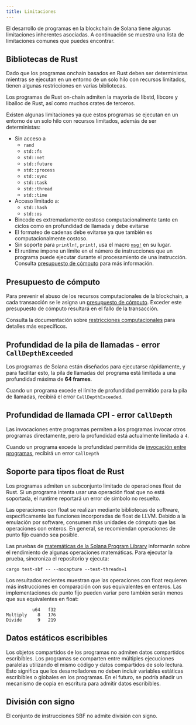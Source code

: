 ```yaml
---
title: Limitaciones
---
```


El desarrollo de programas en la blockchain de Solana tiene algunas limitaciones
inherentes asociadas. A continuación se muestra una lista de limitaciones
comunes que puedes encontrar.

## Bibliotecas de Rust

Dado que los programas onchain basados en Rust deben ser deterministas mientras
se ejecutan en un entorno de un solo hilo con recursos limitados, tienen algunas
restricciones en varias bibliotecas.

Los programas de Rust on-chain admiten la mayoría de libstd, libcore y liballoc
de Rust, así como muchos crates de terceros.

Existen algunas limitaciones ya que estos programas se ejecutan en un entorno de
un solo hilo con recursos limitados, además de ser deterministas:

- Sin acceso a
  - `rand`
  - `std::fs`
  - `std::net`
  - `std::future`
  - `std::process`
  - `std::sync`
  - `std::task`
  - `std::thread`
  - `std::time`
- Acceso limitado a:
  - `std::hash`
  - `std::os`
- Bincode es extremadamente costoso computacionalmente tanto en ciclos como en
  profundidad de llamada y debe evitarse
- El formateo de cadenas debe evitarse ya que también es computacionalmente
  costoso.
- Sin soporte para `println!`, `print!`, usa el macro
  [`msg!`](https://github.com/solana-labs/solana/blob/d9b0fc0e3eec67dfe4a97d9298b15969b2804fab/sdk/program/src/log.rs#L33)
  en su lugar.
- El runtime impone un límite en el número de instrucciones que un programa
  puede ejecutar durante el procesamiento de una instrucción. Consulta
  [presupuesto de cómputo](/docs/core/fees#compute-budget) para más información.

## Presupuesto de cómputo

Para prevenir el abuso de los recursos computacionales de la blockchain, a cada
transacción se le asigna un
[presupuesto de cómputo](/docs/references/terminology#compute-budget). Exceder
este presupuesto de cómputo resultará en el fallo de la transacción.

Consulta la documentación sobre
[restricciones computacionales](/docs/core/fees#compute-budget) para detalles
más específicos.

## Profundidad de la pila de llamadas - error `CallDepthExceeded`

Los programas de Solana están diseñados para ejecutarse rápidamente, y para
facilitar esto, la pila de llamadas del programa está limitada a una profundidad
máxima de **64 frames**.

Cuando un programa excede el límite de profundidad permitido para la pila de
llamadas, recibirá el error `CallDepthExceeded`.

## Profundidad de llamada CPI - error `CallDepth`

Las invocaciones entre programas permiten a los programas invocar otros
programas directamente, pero la profundidad está actualmente limitada a `4`.

Cuando un programa excede la profundidad permitida de
[invocación entre programas](/docs/core/cpi), recibirá un error `CallDepth`

## Soporte para tipos float de Rust

Los programas admiten un subconjunto limitado de operaciones float de Rust. Si
un programa intenta usar una operación float que no está soportada, el runtime
reportará un error de símbolo no resuelto.

Las operaciones con float se realizan mediante bibliotecas de software,
específicamente las funciones incorporadas de float de LLVM. Debido a la
emulación por software, consumen más unidades de cómputo que las operaciones con
enteros. En general, se recomiendan operaciones de punto fijo cuando sea
posible.

Las pruebas de
[matemáticas de la Solana Program Library](https://github.com/solana-labs/solana-program-library/tree/master/libraries/math)
informarán sobre el rendimiento de algunas operaciones matemáticas. Para
ejecutar la prueba, sincroniza el repositorio y ejecuta:

```shell
cargo test-sbf -- --nocapture --test-threads=1
```

Los resultados recientes muestran que las operaciones con float requieren más
instrucciones en comparación con sus equivalentes en enteros. Las
implementaciones de punto fijo pueden variar pero también serán menos que sus
equivalentes en float:

```text
          u64   f32
Multiply    8   176
Divide      9   219
```

## Datos estáticos escribibles

Los objetos compartidos de los programas no admiten datos compartidos
escribibles. Los programas se comparten entre múltiples ejecuciones paralelas
utilizando el mismo código y datos compartidos de solo lectura. Esto significa
que los desarrolladores no deben incluir variables estáticas escribibles o
globales en los programas. En el futuro, se podría añadir un mecanismo de copia
en escritura para admitir datos escribibles.

## División con signo

El conjunto de instrucciones SBF no admite división con signo.

